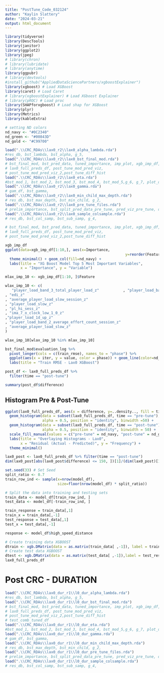 ---
title: "PostTune_Code_032124"
author: "Kaylin Slattery"
date: "2024-03-21"
output: html_document
---

```{r packages warnings=FALSE, error=FALSE, message=FALSE}
library(tidyverse)
library(DescTools)
library(janitor)
library(ggplot2)
library(jpeg)
# library(chron)
# library(lubridate)
# library(anytime)
library(ggpubr)
# library(devtools) 
#install_github("AppliedDataSciencePartners/xgboostExplainer")
library(xgboost) # Load XGBoost
library(caret) # Load Caret
# library(xgboostExplainer) # Load XGboost Explainer
# library(pROC) # Load proc
library(SHAPforxgboost) # Load shap for XGBoost
library(plyr)
library(Metrics)
library(kableExtra)
```

```{r nd colors}
# setting ND colors 
nd_navy <- "#0C2340"
nd_green <- "#00843D"
nd_gold <- "#C99700"
```

```{r}
load(".\\CRC_RDAs\\lax0_r2\\lax0_alpha_lambda.rda")
#res_db, bst_lambda, bst_alpha, g_5,
load(".\\CRC_RDAs\\lax0_r2\\lax0_bst_final_mod.rda")
# bst_final_mod, bst_pred_data, tuned_importance, imp_plot, xgb_imp_df,
# lax0_full_preds_df, post_tune_mod_pred_viz,
# post_tune_mod_pred_viz_2,post_tune_diff_hist
load(".\\CRC_RDAs\\lax0_r2\\lax0_eta.rda")
#bst_mod_1, bst_mod_2, bst_mod_3, bst_mod_4, bst_mod_5,g_6, g_7, plot_data,
load(".\\CRC_RDAs\\lax0_r2\\lax0_gamma.rda")
# gam_df, bst_gamma,
load(".\\CRC_RDAs\\lax0_r2\\lax0_min_child_max_depth.rda")
# res_db, bst_max_depth, bst_min_child, g_2, 
load(".\\CRC_RDAs\\lax0_r2\\lax0_pre_tune_files.rda")
# prelim_importance, bst_split_pred_data_pre_tune, pred_viz_pre_tune, diff_hist_pre_tune
load(".\\CRC_RDAs\\lax0_r2\\lax0_sample_colsample.rda")
# res_db, bst_col_samp, bst_sub_samp, g_4, 
```

```{r}
# bst_final_mod, bst_pred_data, tuned_importance, imp_plot, xgb_imp_df,
# lax0_full_preds_df, post_tune_mod_pred_viz,
# post_tune_mod_pred_viz_2,post_tune_diff_hist

xgb_imp_df
ggplot(data=xgb_imp_df[1:10,], aes(x=Importance, 
                                                       y=reorder(Feature, -Importance, decreasing = TRUE))) + 
  theme_minimal() + geom_col(fill=nd_navy) +
  labs(title = "XG Boost Model Top 5 Most Important Variables", 
       x = "Importance", y = "Variable") 

mlax_imp_10 <- xgb_imp_df[1:10, ]$Feature

wlax_imp_10 <- c(
   "player_load_band_3_total_player_load_z"           , "player_load_band_2_total_player_load_z"           
, "edi_z"                                            
, "average_player_load_slow_session_z"               
, "player_load_slow_z"                               
, "pl_hi_sess_z"                                     
, "ima_7_o_clock_low_1_0_z"                          
,"player_load_1d_up_z"                              
, "player_load_band_2_average_effort_count_session_z"
, "average_player_load_slow_z" 
)

wlax_imp_10[wlax_imp_10 %in% mlax_imp_10]
```

```{r}
bst_final_mod$evaluation_log %>% 
  pivot_longer(cols = c(train_rmse), names_to = "phase") %>% 
  ggplot(aes(x = iter, y = value, color = phase)) + geom_line(color=nd_navy, size=2) + theme_minimal() +
  labs(title = "Train RMSE - Lax0 XGBoost")

post_df <- lax0_full_preds_df %>% 
  filter(time == "post-tune") 

summary(post_df$difference)
```


## Histogram Pre & Post-Tune
```{r}
ggplot(lax0_full_preds_df, aes(x = difference, y=..density.., fill = time)) + 
  geom_histogram(data = subset(lax0_full_preds_df, time == "pre-tune"),
                 alpha = 0.5, position = "identity", binwidth =50) + 
  geom_histogram(data = subset(lax0_full_preds_df, time == "post-tune"),
                 alpha = 0.5, position = "identity", binwidth = 50) + 
  scale_fill_manual(values = c("pre-tune" = nd_navy, "post-tune" = nd_green)) + 
  labs(title = "Overlaying Histograms - Lax0",
       x = "Residual (Actual - Predicted)", y = "Frequency") + 
  theme_minimal() 
```

```{r}
lax0_post <- lax0_full_preds_df %>% filter(time == "post-tune")
dim(lax0_post[abs(lax0_post$difference) <= 150, ])[1]/(dim(lax0_post)[1]) #75.9%
```


```{r}
set.seed(33) # Set Seed
split_ratio <- 0.7
train_row_ind <- sample(x=nrow(model_df), 
                        size=floor(nrow(model_df) * split_ratio))

# Split the data into training and testing sets
train_data <- model_df[train_row_ind, ]
test_data <- model_df[-train_row_ind, ]

train_response = train_data[,1]
train_x = train_data[,-1]
test_response = test_data[,1]
test_x = test_data[,-1]

response <- model_df$high_speed_distance

# Create training data XGBOOST
dtrain <- xgb.DMatrix(data = as.matrix(train_data[ ,-1]), label = train_response)
# Create test data XGBOOST
dtest <- xgb.DMatrix(data = as.matrix(test_data[ ,-1]),label = test_response)
lax0_full_preds_df
```

# Post CRC - DURATION
```{r}
load(".\\CRC_RDAs\\lax0_dur_r1\\l0_dur_alpha_lambda.rda")
#res_db, bst_lambda, bst_alpha, g_5,
load(".\\CRC_RDAs\\lax0_dur_r1\\l0_dur_bst_final_mod.rda")
# bst_final_mod, bst_pred_data, tuned_importance, imp_plot, xgb_imp_df,
# lax0_full_preds_df, post_tune_mod_pred_viz,
# post_tune_mod_pred_viz_2,post_tune_diff_hist 
# test_comb_tuned_df
load(".\\CRC_RDAs\\lax0_dur_r1\\l0_dur_eta.rda")
#bst_mod_1, bst_mod_2, bst_mod_3, bst_mod_4, bst_mod_5,g_6, g_7, plot_data,
load(".\\CRC_RDAs\\lax0_dur_r1\\l0_dur_gamma.rda")
# gam_df, bst_gamma,
load(".\\CRC_RDAs\\lax0_dur_r1\\l0_dur_min_child_max_depth.rda")
# res_db, bst_max_depth, bst_min_child, g_2, 
load(".\\CRC_RDAs\\lax0_dur_r1\\l0_dur_pre_tune_files.rda")
# prelim_importance, bst_split_pred_data_pre_tune, pred_viz_pre_tune, diff_hist_pre_tune, test_comb_df
load(".\\CRC_RDAs\\lax0_dur_r1\\l0_dur_sample_colsample.rda")
# res_db, bst_col_samp, bst_sub_samp, g_4, 
```



